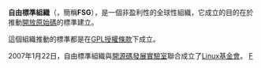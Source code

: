 {{noteTA|G1=IT}}
'''自由標準組織'''（{{lang-en|Free Standards Group}}，簡稱'''FSG'''），是一個非盈利性的全球性組織，它成立的目的在於推動[[開放原始碼|開放原始碼]]的標準建立。

這個組織推動的標準都是在[[GPL|GPL授權條款]]下成立。

2007年1月22日，自由標準組織與[[開源碼發展實驗室|開源碼發展實驗室]]聯合成立了[[Linux基金會|Linux基金會]]。
[[category:Linux|F]]